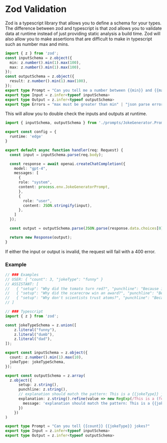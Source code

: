 
# Zod Validation
Zod is a typescript library that allows you to define a schema for your types. 
The difference between zod and typescript is that zod allows you to validate data at runtime instead of just providing static analysis a build time.
Zod will also allow you to make assertions that are difficult to make in typescript such as number max and mins. 
```typescript filename="./src/ai/prompts/NumberGenerator.Prompt.ts"
import { z } from 'zod';
const inputSchema = z.object({
  min: z.number().min(1).max(100),
  max: z.number().min(1).max(100),
});
const outputSchema = z.object({
  result: z.number().min(1).max(100),
});
export type Prompt = "Can you tell me a number between {{min}} and {{max}}?"
export type Input = z.infer<typeof inputSchema>
export type Output = z.infer<typeof outputSchema>
export type Errors = "max must be greater than min" | "json parse error" | "zod validation error" 
```

This will allow you to double check the inputs and outputs at runtime.  

```typescript filename="./src/app/api/assistant.ts"
import { inputSchema, outputSchema } from './prompts/JokeGenerator.Prompt';

export const config = {
  runtime: 'edge'
}

export default async function handler(req: Request) {
  const input = inputSchema.parse(req.body);

  const response = await openai.createChatCompletion({ 
    model: "gpt-4",
    messages: [
      {
      role: "system",
      content: process.env.JokeGeneratorPrompt,
      },
      {
        role: "user",
        content: JSON.stringify(input),
      },
    ]
  });

  const output = outputSchema.parse(JSON.parse(response.data.choices[0].text));

  return new Response(output);
}
```


<Callout type="error" emoji="🚫">
If either the input or output is invalid, the request will fail with a 400 error.
</Callout>


### Example
```typescript filename="./src/ai/prompts/JokeGenerator.Prompt.ts"
// ### Examples
// USER: { "count": 3, "jokeType": "funny" }
// ASSISTANT: [
//   { "setup": "Why did the tomato turn red?", "punchline": "Because it saw the salad dressing!", "explanation": "This is a funny joke because of the pun in salad dressing."  },
//   { "setup": "Why did the scarecrow win an award?", "punchline": "Because he was outstanding in his field.", "explanation": "This is a funny joke because of the pun on the word field."  },
//   { "setup": "Why don't scientists trust atoms?", "punchline": "Because they make up everything.", "explanation": "This is a funny joke because atoms are the basic building block for everything and therefore there is a pun for making everything up"  }
// ]

// ### Typescript
import { z } from 'zod';

const jokeTypeSchema = z.union([
    z.literal("funny"),
    z.literal("dumb"),
    z.literal("dad"),
]);

export const inputSchema = z.object({
  count: z.number().min(1).max(10),
  jokeType: jokeTypeSchema,
});

export const outputSchema = z.array(
  z.object({
      setup: z.string(),
      punchline: z.string(),
      // explanation should match the pattern: This is a {{jokeType}} joke because {{reason}}
      explanation: z.string().refine(value => new RegExp(/This is a (funny|dad|dumb) joke (.*)/).test(value), {
        message: 'explanation should match the pattern: This is a {{jokeType}} joke because {{reason}}',
      })
    })
)

export type Prompt = "Can you tell {{count}} {{jokeType}} jokes?"
export type Input = z.infer<typeof inputSchema>
export type Output = z.infer<typeof outputSchema>
```